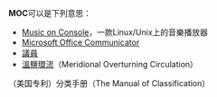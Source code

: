 '''MOC'''可以是下列意思：
*[[Music_on_Console|Music on Console]]，一款Linux/Unix上的音樂播放器
*[[Microsoft_Office_Communicator|Microsoft Office Communicator]]
*[[議員|議員]]
*[[溫鹽環流|溫鹽環流]]（Meridional Overturning Circulation）


（美国专利）分类手册（The Manual of Classification）
{{disambig|cat=三字拉丁字母縮寫消歧義}}